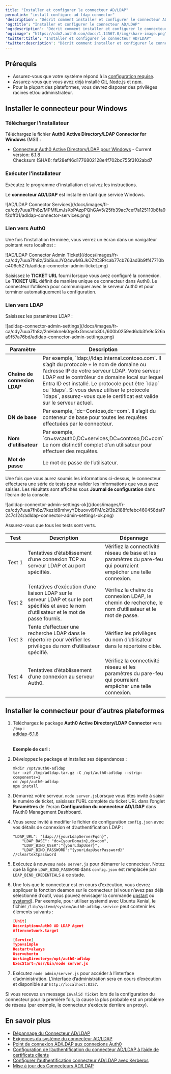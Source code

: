 ---
title: "Installer et configurer le connecteur AD/LDAP"
permalink: "install-configure-ad-ldap-connector"
'description': "Décrit comment installer et configurer le connecteur AD/LDAP."
'og:title': "Installer et configurer le connecteur AD/LDAP"
'og:description': "Décrit comment installer et configurer le connecteur AD/LDAP."
'og:image': "https://cdn2.auth0.com/docs/1.14567.0/img/share-image.png"
'twitter:title': "Installer et configurer le connecteur AD/LDAP"
'twitter:description': "Décrit comment installer et configurer le connecteur AD/LDAP."
---


## Prérequis

* Assurez-vous que votre système répond à la [configuration requise](/docs/docs/fr-ca/authenticate/identity-providers/enterprise-identity-providers/active-directory-ldap/ad-ldap-connector/ad-ldap-connector-requirements).
* Assurez-vous que vous avez déjà installé [Git](https://git-scm.com/downloads), [Node.js](https://nodejs.org) et [npm](http://blog.npmjs.org/post/85484771375/how-to-install-npm).
* Pour la plupart des plateformes, vous devrez disposer des privilèges racines et/ou administrateur.

## Installer le connecteur pour Windows

### Télécharger l’installateur

Téléchargez le fichier **Auth0 Active Directory/LDAP Connector for Windows** (MSI) :

* <InlineImage src="https://cdn.auth0.com/docs/img/node-windows.png" alt="Auth0 Active Directory/LDAP Connector for Windows" /> [Connecteur Auth0 Active Directory/LDAP pour Windows](https://cdn.auth0.com/adldap.msi) - Current version: 6.1.8<br/>
   Checksum (SHA1): faf28ef46d1776802128e4f702bc755f3102abd7

### Exécuter l’installateur

Exécutez le programme d’installation et suivez les instructions.

Le **connecteur AD/LDAP** est installé en tant que service Windows.

<Frame>![AD/LDAP Connector Services](/docs/images/fr-ca/cdy7uua7fh8z/MPMfLmJsXoPAzpPQhGAv5/25fb39ac7cef7a125110b8fa9f2dff01/adldap-connector-services.png)</Frame>

### Lien vers Auth0

Une fois l’installation terminée, vous verrez un écran dans un navigateur pointant vers localhost :

<Frame>![AD/LDAP Connector Admin Ticket](/docs/images/fr-ca/cdy7uua7fh8z/3biSuxJYQ4swMGJkOZtC3R/cab77cb763ad3b9ff47710bc406c527b/adldap-connector-admin-ticket.png)</Frame>

Saisissez le **TICKET URL** fourni lorsque vous avez configuré la connexion. Le **TICKET URL** définit de manière unique ce connecteur dans Auth0. Le connecteur l’utilisera pour communiquer avec le serveur Auth0 et pour terminer automatiquement la configuration.

### Lien vers LDAP

Saisissez les paramètres LDAP :

<Frame>![adldap-connector-admin-settings](/docs/images/fr-ca/cdy7uua7fh8z/2mHaknek0qyBxGmsanb30L/600b0259ed6db3fe9c526aa9f57a76bd/adldap-connector-admin-settings.png)</Frame>

<table class="table"><thead>
<tr>
<th>Paramètre</th>
<th>Description</th>
</tr>
</thead>
<tbody>
<tr>
<td><strong>Chaîne de connexion LDAP</strong></td>
<td>Par exemple, `ldap://ldap.internal.contoso.com`. Il s’agit du protocole + le nom de domaine ou l’adresse IP de votre serveur LDAP. Votre serveur LDAP est le contrôleur de domaine local sur lequel Entra ID est installé. Le protocole peut être `ldap` ou `ldaps`. Si vous devez utiliser le protocole `ldaps`, assurez-vous que le certificat est valide sur le serveur actuel.</td>
</tr>
<tr>
<td><strong>DN de base</strong></td>
<td>Par exemple, `dc=Contoso,dc=com`. Il s’agit du conteneur de base pour toutes les requêtes effectuées par le connecteur.</td>
</tr>
<tr>
<td><strong>Nom d’utilisateur</strong></td>
<td>Par exemple, `cn=svcauth0,DC=services,DC=contoso,DC=com` Le nom distinctif complet d’un utilisateur pour effectuer des requêtes.</td>
</tr>
<tr>
<td><strong>Mot de passe</strong></td>
<td>Le mot de passe de l’utilisateur.</td>
</tr>
</tbody>
</table>

Une fois que vous aurez soumis les informations ci-dessus, le connecteur effectuera une série de tests pour valider les informations que vous avez saisies. Les résultats sont affichés sous **Journal de configuration** dans l’écran de la console.

<Frame>![adldap-connector-admin-settings-ok](/docs/images/fr-ca/cdy7uua7fh8z/7kezId8mhvyYDbuovvi9FM/c2f3b2188fdfebc460458daf7247c124/adldap-connector-admin-settings-ok.png)</Frame>

Assurez-vous que tous les tests sont verts.

<table class="table"><thead>
<tr>
<th>Test</th>
<th>Description</th>
<th>Dépannage</th>
</tr>
</thead>
<tbody>
<tr>
<td>Test 1</td>
<td>Tentatives d’établissement d’une connexion TCP au serveur LDAP et au port spécifiés.</td>
<td>Vérifiez la connectivité réseau de base et les paramètres du pare-feu qui pourraient empêcher une telle connexion.</td>
</tr>
<tr>
<td>Test 2</td>
<td>Tentatives d’exécution d’une liaison LDAP sur le serveur LDAP et sur le port spécifiés et avec le nom d’utilisateur et le mot de passe fournis.</td>
<td>Vérifiez la chaîne de connexion LDAP, le chemin de recherche, le nom d’utilisateur et le mot de passe.</td>
</tr>
<tr>
<td>Test 3</td>
<td>Tente d’effectuer une recherche LDAP dans le répertoire pour vérifier les privilèges du nom d’utilisateur spécifié.</td>
<td>Vérifiez les privilèges du nom d’utilisateur dans le répertoire cible.</td>
</tr>
<tr>
<td>Test 4</td>
<td>Tentatives d’établissement d’une connexion au serveur Auth0.</td>
<td>Vérifiez la connectivité réseau et les paramètres du pare-feu qui pourraient empêcher une telle connexion.</td>
</tr>
</tbody>
</table>

## Installer le connecteur pour d’autres plateformes

1. Téléchargez le package **Auth0 Active Directory/LDAP Connector** vers `/tmp` :<br/>
   [adldap-6.1.8](https://github.com/auth0/ad-ldap-connector/releases/tag/v6.1.8)<br/><br/>

   **Exemple de curl :**
   
2. Développez le package et installez ses dépendances :

   ``` lines
   mkdir /opt/auth0-adldap
   tar -xzf /tmp/adldap.tar.gz -C /opt/auth0-adldap --strip-components=1
   cd /opt/auth0-adldap
   npm install
   ```

   

   
3. Démarrez votre serveur.
   `node server.js`Lorsque vous êtes invité à saisir le numéro de ticket, saisissez l’URL complète du ticket URL dans l’onglet **Paramètres** de l’écran **Configuration du connecteur AD/LDAP** dans l'Auth0 Management Dashboard.
4. Vous serez invité à modifier le fichier de configuration `config.json` avec vos détails de connexion et d’authentification LDAP :

   ``` lines
   "LDAP_URL": "ldap://{yourLdapServerFqdn}",
       "LDAP_BASE": "dc={yourDomain},dc=com",
       "LDAP_BIND_USER":"{yourLdapUser}",
       "LDAP_BIND_PASSWORD":"{yourLdapUserPassword}" //cleartextpassword
   ```

   

   
5. Exécutez à nouveau `node server.js` pour démarrer le connecteur. Notez que la ligne `LDAP_BIND_PASSWORD` dans `config.json` est remplacée par `LDAP_BIND_CREDENTIALS` à ce stade.
6. Une fois que le connecteur est en cours d’exécution, vous devrez appliquer la fonction deamon sur le connecteur (si vous n’avez pas déjà sélectionné d’outil, vous pouvez envisager la commande [upstart](http://upstart.ubuntu.com/) ou [systemd](https://www.freedesktop.org/wiki/Software/systemd/)). Par exemple, pour utiliser systemd avec Ubuntu Xenial, le fichier `/lib/systemd/system/auth0-adldap.service` peut contenir les éléments suivants :

   ```json lines
   [Unit]
   Description=Auth0 AD LDAP Agent
   After=network.target

   [Service]
   Type=simple
   Restart=always
   User=ubuntu
   WorkingDirectory=/opt/auth0-adldap
   ExecStart=/usr/bin/node server.js
   ```

   

   
7. Exécutez `node admin/server.js` pour accéder à l’interface d’administration. L’interface d’administration sera en cours d’exécution et disponible sur `http://localhost:8357`.

Si vous recevez un message `Invalid Ticket` lors de la configuration du connecteur pour la première fois, la cause la plus probable est un problème de réseau (par exemple, le connecteur s’exécute derrière un proxy).

## En savoir plus

* [Dépannage du Connecteur AD/LDAP](/docs/docs/fr-ca/troubleshoot/integration-extensibility-issues/troubleshoot-ad-ldap-connector)
* [Exigences du système du connecteur AD/LDAP](/docs/docs/fr-ca/authenticate/identity-providers/enterprise-identity-providers/active-directory-ldap/ad-ldap-connector/ad-ldap-connector-requirements)
* [Point de connexion AD/LDAP aux connexions Auth0](/docs/docs/fr-ca/authenticate/identity-providers/enterprise-identity-providers/active-directory-ldap/ad-ldap-connector/ad-ldap-connector-to-auth0)
* [Configuration de l’authentification du connecteur AD/LDAP à l’aide de certificats clients](/docs/docs/fr-ca/authenticate/identity-providers/enterprise-identity-providers/active-directory-ldap/ad-ldap-connector/configure-ad-ldap-connector-client-certificates)
* [Configurer l’authentification connecteur AD/LDAP avec Kerberos](/docs/docs/fr-ca/authenticate/identity-providers/enterprise-identity-providers/active-directory-ldap/ad-ldap-connector/configure-ad-ldap-connector-with-kerberos)
* [Mise à jour des Connecteurs AD/LDAP](/docs/docs/fr-ca/authenticate/identity-providers/enterprise-identity-providers/active-directory-ldap/ad-ldap-connector/update-ad-ldap-connectors)